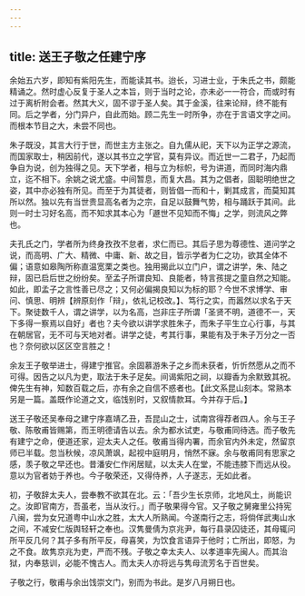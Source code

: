 ```yaml
---
---
---
```

title: 送王子敬之任建宁序
---



余始五六岁，即知有紫阳先生，而能读其书。迨长，习进士业，于朱氏之书，颇能精诵之。然时虚心反复于圣人之本旨，则于当时之论，亦未必一一符合，而或时有过于离析附会者。然其大义，固不谬于圣人矣。其于金溪，往来论辩，终不能有同。后之学者，分门异户，自此而始。顾二先生一时所争，亦在于言语文字之间。而根本节目之大，未尝不同也。

朱子既没，其言大行于世，而世主方主张之。自九儒从祀，天下以为正学之源流，而国家取士，稍因前代，遂以其书立之学官，莫有异议。而近世一二君子，乃起而争自为说，创为独得之见。天下学者，相与立为标帜，号为讲道，而同时海内鼎立，迄不相下。余姚之说尤盛。中间暂息，而复大昌。其为之倡者，固聪明绝世之姿，其中亦必独有所见。而至于为其徒者，则皆倡一而和十，剿其成言，而莫知其所以然。独以先有当世贵显高名者为之宗，自足以鼓舞气势，相与踊跃于其间。此则一时士习好名高，而不知求其本心为「遯世不见知而不悔」之学，则流风之弊也。

夫孔氏之门，学者所为终身孜孜不怠者，求仁而已。其后子思为尊德性、道问学之说，而高明、广大、精微、中庸、新、故之目，皆示学者为仁之功，欲其全体不偏；语意如皋陶所称直温宽栗之类也。独用揭此以立门户，谓之讲学，朱、陆之辩，固已启后世之纷纷矣。至孟子所谓良知、良能者，特言孩提之童自然之知能。如此，即孟子之言性善已尽之；又何必偏揭良知以为标的耶？今世不求博学、审问、慎思、明辨【辨原刻作「辩」，依礼记校改。】、笃行之实，而嚣然以求名于天下。聚徒数千人，谓之讲学，以为名高，岂非庄子所谓「圣贤不明，道德不一，天下多得一察焉以自好」者也？夫今欲以讲学求胜朱子，而朱子平生立心行事，与其在朝居官，无不可与天地对者。讲学之徒，考其行事，果能有及于朱子万分之一否也？奈何欲以区区空言胜之！

余友王子敬举进士，得建宁推官。余固慕游朱子之乡而未获者，忻忻然愿从之而不可得。因告之以凡为吏，取法于朱子足矣。间谒紫阳之祠，以瓣香为余默致其祝。俾先生有神，知数百载之后，亦有余之自信不惑者也。【此文系昆山刻本。常熟本另是一篇。盖既作论道之文，临饯别时，又叙情款耳。今并存于后。】

送王子敬还吴奉母之建宁序嘉靖乙丑，吾昆山之士，试南宫得荐者四人。余与王子敬、陈敬甫皆赐第，而王明德请告以去。余为都水试吏，与敬甫同待选。而子敬先有建宁之命，便道还家，迎太夫人之任。敬甫当得内署，而余官内外未定，然留京师已半载。忽当秋候，凉风萧飒，起视中庭明月，悄然不寐。余与敬甫同有思家之感，羡子敬之早还也。昔潘安仁作闲居赋，以太夫人在堂，不能违膝下而远从役。意以为官者妨于养也。今子敬荣还，又得侍养，人子遂志，无如此者。

初，子敬辞太夫人，尝奉教不欲其在北。云：「吾少生长京师，北地风土，尚能识之。汝即官南方，吾虽老，当从汝行。」而子敬果得今官。又子敬之舅雍里公持宪八闽，尝为女兄道粤中山水之胜，太大人所熟闻。今遂南行之志，将倘佯武夷山水之间，不减安仁版舆轻轩之奉也。汉隽曼倩为京兆尹，每行县录囚徒还，其母辄问所平反几何？其子多有所平反，母喜笑，为饮食言语异于他时；亡所出，即怒，为之不食。故隽京兆为吏，严而不残。子敬之幸太夫人、以孝道率先闽人。而其治狱，内奉慈训，必能不愧古人。而太夫人亦将远与隽母流芳名于百世矣。

子敬之行，敬甫与余出饯崇文门，别而为书此。是岁八月朔日也。